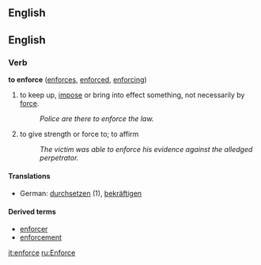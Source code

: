 ==English==
==English==
===Verb===
'''to enforce''' ([[enforces]], [[enforced]], [[enforcing]])

# to keep up, [[impose]] or bring into effect something, not necessarily by [[force]].
#:''Police are there to enforce the law.''
# to give strength or force to; to affirm
#:''The victim was able to enforce his evidence against the alledged perpetrator.''
====Translations====
*German: [[durchsetzen]] (1), [[bekräftigen]]

====Derived terms====
*[[enforcer]]
*[[enforcement]]

[[it:enforce]]
[[ru:Enforce]]